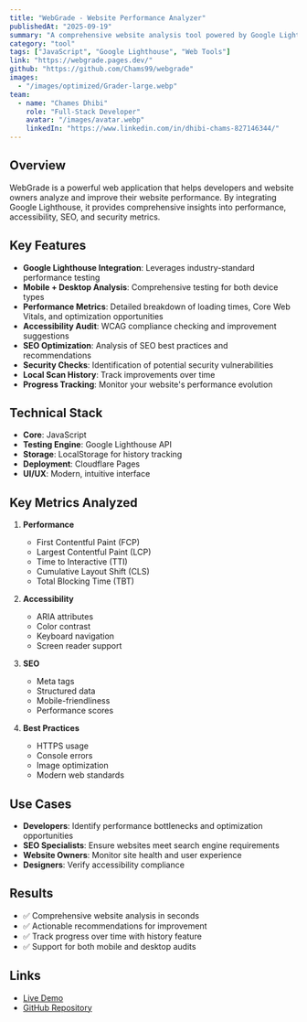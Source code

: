 ```yaml
---
title: "WebGrade - Website Performance Analyzer"
publishedAt: "2025-09-19"
summary: "A comprehensive website analysis tool powered by Google Lighthouse that provides detailed performance, accessibility, SEO, and security grades with actionable recommendations."
category: "tool"
tags: ["JavaScript", "Google Lighthouse", "Web Tools"]
link: "https://webgrade.pages.dev/"
github: "https://github.com/Chams99/webgrade"
images:
  - "/images/optimized/Grader-large.webp"
team:
  - name: "Chames Dhibi"
    role: "Full-Stack Developer"
    avatar: "/images/avatar.webp"
    linkedIn: "https://www.linkedin.com/in/dhibi-chams-827146344/"
---
```


## Overview

WebGrade is a powerful web application that helps developers and website owners analyze and improve their website performance. By integrating Google Lighthouse, it provides comprehensive insights into performance, accessibility, SEO, and security metrics.

## Key Features

- **Google Lighthouse Integration**: Leverages industry-standard performance testing
- **Mobile + Desktop Analysis**: Comprehensive testing for both device types
- **Performance Metrics**: Detailed breakdown of loading times, Core Web Vitals, and optimization opportunities
- **Accessibility Audit**: WCAG compliance checking and improvement suggestions
- **SEO Optimization**: Analysis of SEO best practices and recommendations
- **Security Checks**: Identification of potential security vulnerabilities
- **Local Scan History**: Track improvements over time
- **Progress Tracking**: Monitor your website's performance evolution

## Technical Stack

- **Core**: JavaScript
- **Testing Engine**: Google Lighthouse API
- **Storage**: LocalStorage for history tracking
- **Deployment**: Cloudflare Pages
- **UI/UX**: Modern, intuitive interface

## Key Metrics Analyzed

1. **Performance**
   - First Contentful Paint (FCP)
   - Largest Contentful Paint (LCP)
   - Time to Interactive (TTI)
   - Cumulative Layout Shift (CLS)
   - Total Blocking Time (TBT)

2. **Accessibility**
   - ARIA attributes
   - Color contrast
   - Keyboard navigation
   - Screen reader support

3. **SEO**
   - Meta tags
   - Structured data
   - Mobile-friendliness
   - Performance scores

4. **Best Practices**
   - HTTPS usage
   - Console errors
   - Image optimization
   - Modern web standards

## Use Cases

- **Developers**: Identify performance bottlenecks and optimization opportunities
- **SEO Specialists**: Ensure websites meet search engine requirements
- **Website Owners**: Monitor site health and user experience
- **Designers**: Verify accessibility compliance

## Results

- ✅ Comprehensive website analysis in seconds
- ✅ Actionable recommendations for improvement
- ✅ Track progress over time with history feature
- ✅ Support for both mobile and desktop audits

## Links

- [Live Demo](https://webgrade.pages.dev/)
- [GitHub Repository](https://github.com/Chams99/webgrade)

